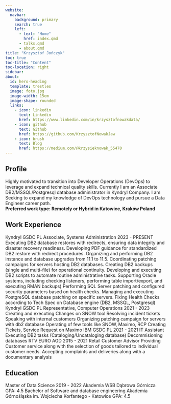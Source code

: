 ```yaml
---
website:
  navbar:
    background: primary
    search: true
    left:
      - text: "Home"
        href: index.qmd
      - talks.qmd
      - about.qmd 
title: "Krzysztof Jończyk"
toc: true
toc-title: "Content"
toc-location: right
sidebar:
about:
  id: hero-heading
  template: trestles
  image: foto.jpg
  image-width: 15em
  image-shape: rounded
  links:
    - icon: linkedin
      text: Linkedin
      href: https://www.linkedin.com/in/krzysztofnowakdata/
    - icon: github
      text: Github
      href: https://github.com/KrzysztofNowakJaw
    - icon: brush
      text: Blog
      href: https://medium.com/@krzysieknowak_55470
---
```


## Profile

Highly motivated to transition into Developer Operations (DevOps) to
leverage and expand technical quality skills. Currently I am an Associate
DB2/MSSQL/Postgresql database administrator in Kyndryl Company. I am
Seeking to expand my knowledge of DevOps technology and pursue a Data
Engineer career path.  
**Preferred work type: Remotely or Hybrid in Katowice, Kraków Poland**

## Work Experience

Kyndryl GSDC PL
Associate, Systems Administration
2023 - PRESENT
Executing DB2 database restores with redirects, ensuring data integrity and disaster recovery
readiness.
Developing PDF guidance for standardized DB2 restore with redirect procedures.
Organizing and performing DB2 instance and database upgrades from 11.1 to 11.5.
Coordinating patching campaigns for servers hosting DB2 databases.
Creating DB2 backups (single and multi-file) for operational continuity.
Developing and executing DB2 scripts to automate routine administrative tasks.
Supporting Oracle systems, including checking listeners, performing table import/export, and
executing RMAN backups)
Performing SQL Server patching and configured security parameters based on health checks.
Managing and executing PostgreSQL database patching on specific servers.
Fixing Health Checks according to Tech Spec on Database engine (DB2, MSSQL, Postgresql)
Kyndryl GSDC PL
Representative, Computer Operations
2021 - 2023
Creating and executing Changes on SNOW tool
Resolving incident tickets
Speaking with internal customers
Organizing patching campaign for servers with db2 database
Operating of few tools like SNOW, Maximo, RCP
Creating Tickets, Service Request on Maximo
IBM GSDC PL
2021 - 2021
IT Assistant
Executing DB2 tasks (Cataloging/Uncataloging database)
Decommisioning databases
RTV EURO AGD
2015 - 2021
Retail Customer Advisor
Providing Customer service along with the selection of goods tailored to individual customer needs.
Accepting complaints and deliveries along with a documentary analysis

## Education 

Master of Data Science
2019 - 2022
Akademia WSB Dąbrowa Górnicza
GPA: 4.5
Bachelor of Software and database engineering
Akademia Górnośląska im. Wojciecha Korfantego - Katowice
GPA: 4.5